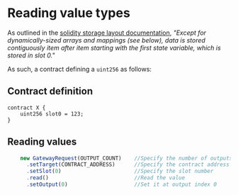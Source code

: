 # Reading value types

As outlined in the [solidity storage layout documentation](https://docs.soliditylang.org/en/latest/internals/layout_in_storage.html), *"Except for dynamically-sized arrays and mappings (see below), data is stored contiguously item after item starting with the first state variable, which is stored in slot 0."*

As such, a contract defining a `uint256` as follows:

## Contract definition

```solidity filename="Example.sol"
contract X {
    uint256 slot0 = 123;
}
```

## Reading values

```js filename="example.js"
    new GatewayRequest(OUTPUT_COUNT)    //Specify the number of outputs
      .setTarget(CONTRACT_ADDRESS)      //Specify the contract address
      .setSlot(0)                       //Specify the slot number
      .read()                           //Read the value
      .setOutput(0)                     //Set it at output index 0
```